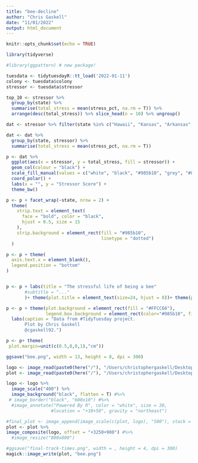 ```yaml
---
title: "bee-decline"
author: "Chris Gaskell"
date: "11/01/2022"
output: html_document
---
```


```r
knitr::opts_chunk$set(echo = TRUE)
```

```r
library(tidyverse)

#library(ggpattern) # new package! 
```

```r
tuesdata <- tidytuesdayR::tt_load('2022-01-11')
colony <- tuesdata$colony
stressor <- tuesdata$stressor
```

```r
top_10 <- stressor %>%
  group_by(state) %>%
  summarise(total_stress = mean(stress_pct, na.rm = T)) %>% 
  arrange(desc(total_stress)) %>% slice_head(n = 10) %>% ungroup()

dat <- stressor %>% filter(state %in% c("Hawaii", "Kansas", "Arkansas", "New Mexico", "Florida", "Wisconsin", "United States", "Georgia", "California", "Alabama"))

dat <- dat %>%
  group_by(state, stressor) %>%
  summarise(total_stress = mean(stress_pct, na.rm = T))
```

```r
p <- dat %>%
  ggplot(aes(x = stressor, y = total_stress, fill = stressor)) +
  geom_col(colour = "black") +
  scale_fill_manual(values = c("white", "black", "#985b10", "grey", "#896800", "#FFCC66")) +
  coord_polar() +
  labs(x = "", y = "Stressor Score") +
  theme_bw()

p <- p + facet_wrap(~state, nrow = 2) +
  theme(
    strip.text = element_text(
      face = "bold", color = "black",
      hjust = 0.5, size = 15
    ),
    strip.background = element_rect(fill = "#985b10",
                                    linetype = "dotted")
  )

p <- p + theme(
  axis.text.x = element_blank(),
  legend.position = "bottom"
)


p <- p + labs(title = "The stressful life of being a bee" 
       #subtitle = "..."
       )+ theme(plot.title = element_text(size=24, hjust = 0))+ theme(plot.title = element_text(face = "bold"))

p <- p + theme(plot.background = element_rect(fill = "#FFCC66"),
               legend.box.background = element_rect(color="#985b10", fill = "red", size=2))+
  labs(caption = "Data from #TidyTuesday project.
       Plot by Chris Gaskell
       @cgaskell92.")

p <- p+ theme(
 plot.margin=unit(c(0.5,8,0,1),"cm"))

ggsave("bee.png", width = 13, height = 8, dpi = 300)
```

```r
logo <- image_read(paste0(here("/"), "/Users/christophergaskell/Desktop/TidyTuesday/2021-week-2_bee-decline/bee.png"))
plot <- image_read(paste0(here("/"), "/Users/christophergaskell/Desktop/TidyTuesday/bee.png"))

logo <- logo %>%
  image_scale("400") %>% 
  image_background("black", flatten = T) #%>%
 # image_border("black", "600x10") #%>%
  #image_annotate("Powered By R", color = "white", size = 30, 
                 #location = "+10+50", gravity = "northeast")

#final_plot <- image_append(image_scale(c(plot, logo), "500"), stack = T)
plot <- plot %>% 
image_composite(logo, offset = "+3250+900") #%>%
  #image_resize("800x800")

#ggsave("final-track-times.png", width = , height = 4, dpi = 300)
magick::image_write(plot, "bee.png")
```

